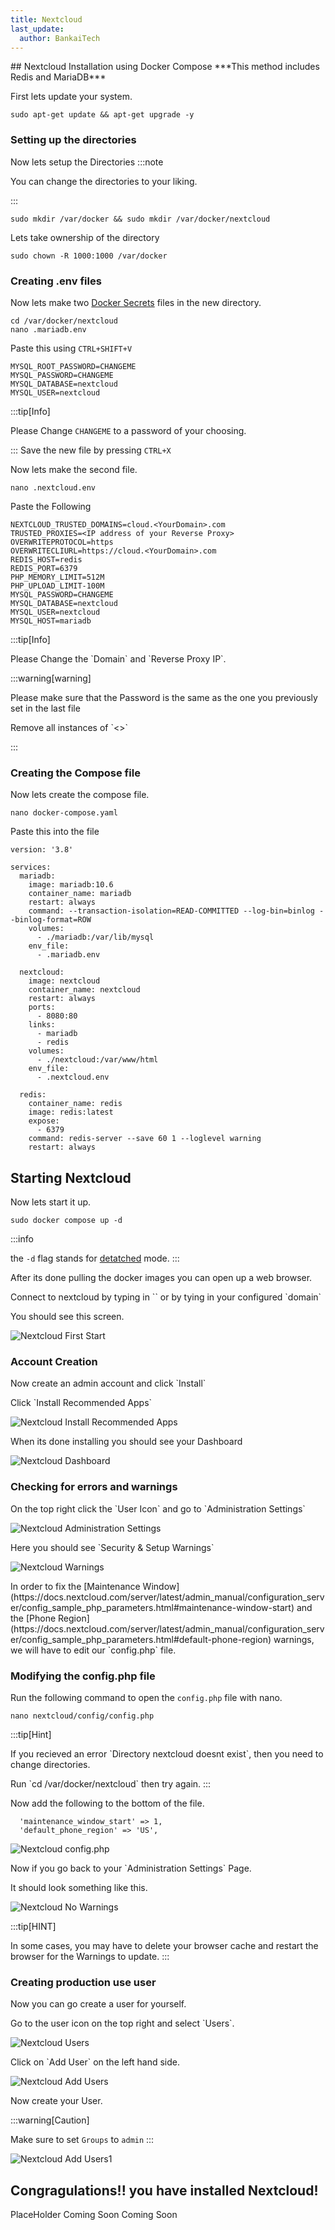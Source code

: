 ```yaml
---
title: Nextcloud
last_update:
  author: BankaiTech
---
```


<Tabs groupId="NC-Install-Type">
  <TabItem value="nc-minimal-install" label="Minimal Install">
    ## Nextcloud Installation using Docker Compose
***This method includes Redis and MariaDB***

First lets update your system.
```
sudo apt-get update && apt-get upgrade -y
```

### Setting up the directories
Now lets setup the Directories
:::note

You can change the directories to your liking.

:::

```
sudo mkdir /var/docker && sudo mkdir /var/docker/nextcloud
```
Lets take ownership of the directory
```
sudo chown -R 1000:1000 /var/docker
```
### Creating .env files
Now lets make two [Docker Secrets](https://docs.docker.com/compose/use-secrets/) files in the new directory.
```
cd /var/docker/nextcloud
nano .mariadb.env
```
Paste this using `CTRL+SHIFT+V`
```
MYSQL_ROOT_PASSWORD=CHANGEME
MYSQL_PASSWORD=CHANGEME
MYSQL_DATABASE=nextcloud
MYSQL_USER=nextcloud
```
:::tip[Info]

Please Change `CHANGEME` to a password of your choosing.

:::
Save the new file by pressing `CTRL+X`

Now lets make the second file.
```
nano .nextcloud.env
```
Paste the Following
```
NEXTCLOUD_TRUSTED_DOMAINS=cloud.<YourDomain>.com
TRUSTED_PROXIES=<IP address of your Reverse Proxy>
OVERWRITEPROTOCOL=https
OVERWRITECLIURL=https://cloud.<YourDomain>.com
REDIS_HOST=redis
REDIS_PORT=6379
PHP_MEMORY_LIMIT=512M
PHP_UPLOAD_LIMIT-100M
MYSQL_PASSWORD=CHANGEME
MYSQL_DATABASE=nextcloud
MYSQL_USER=nextcloud
MYSQL_HOST=mariadb
```
:::tip[Info]

<p>Please Change the `Domain` and `Reverse Proxy IP`.</p>

:::warning[warning]

<p>Please make sure that the Password is the same as the one you previously set in the last file</p>
<p>Remove all instances of `<>`</p>
:::

### Creating the Compose file
Now lets create the compose file.
```
nano docker-compose.yaml
```
Paste this into the file
```
version: '3.8'

services:
  mariadb:
    image: mariadb:10.6
    container_name: mariadb
    restart: always
    command: --transaction-isolation=READ-COMMITTED --log-bin=binlog --binlog-format=ROW
    volumes:
      - ./mariadb:/var/lib/mysql
    env_file:
      - .mariadb.env

  nextcloud:
    image: nextcloud
    container_name: nextcloud
    restart: always
    ports:
      - 8080:80
    links:
      - mariadb
      - redis
    volumes:
      - ./nextcloud:/var/www/html
    env_file:
      - .nextcloud.env

  redis:
    container_name: redis
    image: redis:latest
    expose:
      - 6379
    command: redis-server --save 60 1 --loglevel warning
    restart: always
```
## Starting Nextcloud
Now lets start it up.
```
sudo docker compose up -d
```
:::info

the `-d` flag stands for [detatched](https://docs.docker.com/engine/reference/run/#foreground-and-background) mode.
:::
<p>After its done pulling the docker images you can open up a web browser.</p>
<p>Connect to nextcloud by typing in `<ip:8080>` or by tying in your configured `domain`</p>
<p>You should see this screen.</p>

![Nextcloud First Start](/img/nextcloud/FirstStart.jpg)

### Account Creation
<p>Now create an admin account and click `Install`</p>
<p>Click `Install Recommended Apps`</p>

![Nextcloud Install Recommended Apps](/img/nextcloud/FirstStart_RecommendedApps.jpg)

<p>When its done installing you should see your Dashboard</p>

![Nextcloud Dashboard](/img/nextcloud/Dashboard.jpg)

### Checking for errors and warnings
<p>On the top right click the `User Icon` and go to `Administration Settings`</p>

![Nextcloud Administration Settings](/img/nextcloud/Administration_Settings.jpg)

<p>Here you should see `Security & Setup Warnings`</p>

![Nextcloud Warnings](/img/nextcloud/Warnings.jpg)

<p>In order to fix the [Maintenance Window](https://docs.nextcloud.com/server/latest/admin_manual/configuration_server/config_sample_php_parameters.html#maintenance-window-start) and the [Phone Region](https://docs.nextcloud.com/server/latest/admin_manual/configuration_server/config_sample_php_parameters.html#default-phone-region) warnings, we will have to edit our `config.php` file.</p>

### Modifying the config.php file
Run the following command to open the `config.php` file with nano.
```
nano nextcloud/config/config.php
```
:::tip[Hint]

<p>If you recieved an error `Directory nextcloud doesnt exist`, then you need to change directories.</p>
Run `cd /var/docker/nextcloud` then try again.
:::

Now add the following to the bottom of the file.
```
  'maintenance_window_start' => 1,
  'default_phone_region' => 'US',
```


![Nextcloud config.php](/img/nextcloud/config.jpg)

<p>Now if you go back to your `Administration Settings` Page.</p>
It should look something like this.

![Nextcloud No Warnings](/img/nextcloud/NoErrors.jpg)

:::tip[HINT]

In some cases, you may have to delete your browser cache and restart the browser for the Warnings to update.
:::

### Creating production use user
<p>Now you can go create a user for yourself.</p>
<p>Go to the user icon on the top right and select `Users`.</p>

![Nextcloud Users](/img/nextcloud/users.jpg)

<p>Click on `Add User` on the left hand side.</p>

![Nextcloud Add Users](/img/nextcloud/Adduser.jpg)


<p>Now create your User.</p>
:::warning[Caution]

Make sure to set `Groups` to `admin`
:::

![Nextcloud Add Users1](/img/nextcloud/Adduser1.jpg)

## Congragulations!! you have installed Nextcloud!
  </TabItem>
  <TabItem value="nc-collabora" label="Install with Collabora Code">
    PlaceHolder
  </TabItem>
  <TabItem value="nc-memories" label="Install with Memories">
    Coming Soon
  </TabItem>
  <TabItem value="nc-memories-office" label="Install with Memories & Office">
    Coming Soon
  </TabItem>
</Tabs>
